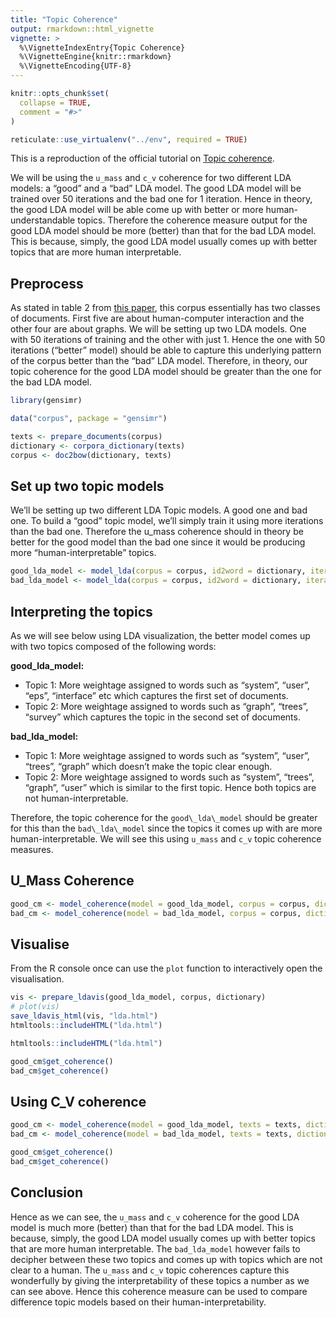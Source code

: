 ```yaml
---
title: "Topic Coherence"
output: rmarkdown::html_vignette
vignette: >
  %\VignetteIndexEntry{Topic Coherence}
  %\VignetteEngine{knitr::rmarkdown}
  %\VignetteEncoding{UTF-8}
---
```


```r
knitr::opts_chunk$set(
  collapse = TRUE,
  comment = "#>"
)

reticulate::use_virtualenv("../env", required = TRUE)
```

This is a reproduction of the official tutorial on [Topic coherence](https://github.com/RaRe-Technologies/gensim/blob/develop/docs/notebooks/topic_coherence_tutorial.ipynb).

We will be using the `u_mass` and `c_v` coherence for two different LDA models: a "good" and a "bad" LDA model. The good LDA model will be trained over 50 iterations and the bad one for 1 iteration. Hence in theory, the good LDA model will be able come up with better or more human-understandable topics. Therefore the coherence measure output for the good LDA model should be more (better) than that for the bad LDA model. This is because, simply, the good LDA model usually comes up with better topics that are more human interpretable.

## Preprocess

As stated in table 2 from [this paper](http://www.cs.bham.ac.uk/~pxt/IDA/lsa_ind.pdf), this corpus essentially has two classes of documents. First five are about human-computer interaction and the other four are about graphs. We will be setting up two LDA models. One with 50 iterations of training and the other with just 1. Hence the one with 50 iterations ("better" model) should be able to capture this underlying pattern of the corpus better than the "bad" LDA model. Therefore, in theory, our topic coherence for the good LDA model should be greater than the one for the bad LDA model.

```r
library(gensimr)

data("corpus", package = "gensimr")

texts <- prepare_documents(corpus)
dictionary <- corpora_dictionary(texts)
corpus <- doc2bow(dictionary, texts)
```

## Set up two topic models

We'll be setting up two different LDA Topic models. A good one and bad one. To build a "good" topic model, we'll simply train it using more iterations than the bad one. Therefore the u_mass coherence should in theory be better for the good model than the bad one since it would be producing more "human-interpretable" topics.

```r
good_lda_model <- model_lda(corpus = corpus, id2word = dictionary, iterations = 50L, num_topics = 2L)
bad_lda_model <- model_lda(corpus = corpus, id2word = dictionary, iterations = 1L, num_topics = 2L)
```

## Interpreting the topics

As we will see below using LDA visualization, the better model comes up with two topics composed of the following words:

__good\_lda\_model:__

- Topic 1: More weightage assigned to words such as "system", "user", "eps", "interface" etc which captures the first set of documents.
- Topic 2: More weightage assigned to words such as "graph", "trees", "survey" which captures the topic in the second set of documents.

__bad\_lda\_model:__

- Topic 1: More weightage assigned to words such as "system", "user", "trees", "graph" which doesn't make the topic clear enough.
- Topic 2: More weightage assigned to words such as "system", "trees", "graph", "user" which is similar to the first topic. Hence both topics are not human-interpretable.

Therefore, the topic coherence for the `good\_lda\_model` should be greater for this than the `bad\_lda\_model` since the topics it comes up with are more human-interpretable. We will see this using `u_mass` and `c_v` topic coherence measures.

## U_Mass Coherence

```r
good_cm <- model_coherence(model = good_lda_model, corpus = corpus, dictionary = dictionary, coherence = 'u_mass')
bad_cm <- model_coherence(model = bad_lda_model, corpus = corpus, dictionary = dictionary, coherence = 'u_mass')
```

## Visualise

From the R console once can use the `plot` function to interactively open the visualisation.

```r
vis <- prepare_ldavis(good_lda_model, corpus, dictionary)
# plot(vis)
save_ldavis_html(vis, "lda.html")
htmltools::includeHTML("lda.html")
```

```r
htmltools::includeHTML("lda.html")
```

```r
good_cm$get_coherence()
bad_cm$get_coherence()
```

## Using C_V coherence

```r
good_cm <- model_coherence(model = good_lda_model, texts = texts, dictionary = dictionary, coherence = 'c_v')
bad_cm <- model_coherence(model = bad_lda_model, texts = texts, dictionary = dictionary, coherence = 'c_v')
```

```r
good_cm$get_coherence()
bad_cm$get_coherence()
```

## Conclusion

Hence as we can see, the `u_mass` and `c_v` coherence for the good LDA model is much more (better) than that for the bad LDA model. This is because, simply, the good LDA model usually comes up with better topics that are more human interpretable. The `bad_lda_model` however fails to decipher between these two topics and comes up with topics which are not clear to a human. The `u_mass` and `c_v` topic coherences capture this wonderfully by giving the interpretability of these topics a number as we can see above. Hence this coherence measure can be used to compare difference topic models based on their human-interpretability.
